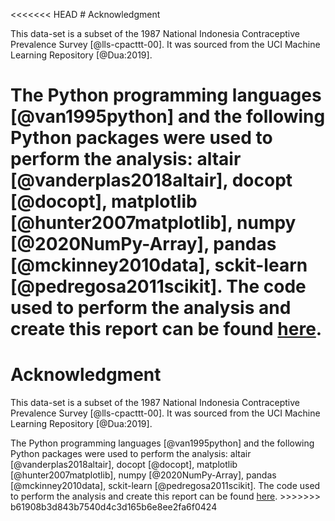 <<<<<<< HEAD
# Acknowledgment

This data-set is a subset of the 1987 National Indonesia Contraceptive Prevalence Survey [@lls-cpacttt-00]. It was sourced from the UCI Machine Learning Repository [@Dua:2019].

The Python programming languages [@van1995python] and the following Python packages were used to perform the analysis: altair [@vanderplas2018altair], docopt [@docopt], matplotlib [@hunter2007matplotlib], numpy [@2020NumPy-Array], pandas [@mckinney2010data], sckit-learn [@pedregosa2011scikit]. The code used to perform the analysis and create this report can be found [here](https://github.com/UBC-MDS/contraceptive_method_predictor/tree/main/src).
=======
# Acknowledgment

This data-set is a subset of the 1987 National Indonesia Contraceptive Prevalence Survey [@lls-cpacttt-00]. It was sourced from the UCI Machine Learning Repository [@Dua:2019].

The Python programming languages [@van1995python] and the following Python packages were used to perform the analysis: altair [@vanderplas2018altair], docopt [@docopt], matplotlib [@hunter2007matplotlib], numpy [@2020NumPy-Array], pandas [@mckinney2010data], sckit-learn [@pedregosa2011scikit]. The code used to perform the analysis and create this report can be found [here](https://github.com/UBC-MDS/contraceptive_method_predictor/tree/main/src).
>>>>>>> b61908b3d843b7540d4c3d165b6e8ee2fa6f0424

